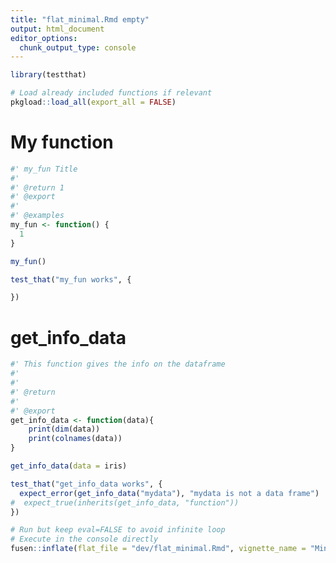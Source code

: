 ```yaml
---
title: "flat_minimal.Rmd empty"
output: html_document
editor_options: 
  chunk_output_type: console
---
```


```r
library(testthat)
```

<!--
 You need to run the 'description' chunk in the '0-dev_history.Rmd' file before continuing your code there.
-->

```r
# Load already included functions if relevant
pkgload::load_all(export_all = FALSE)
```

# My function

```r
#' my_fun Title
#'
#' @return 1
#' @export
#'
#' @examples
my_fun <- function() {
  1
}
```

```r
my_fun()
```

```r
test_that("my_fun works", {

})
```

# get_info_data
    
```r
#' This function gives the info on the dataframe
#' 
#' 
#' @return
#' 
#' @export
get_info_data <- function(data){
    print(dim(data))
    print(colnames(data))
}
```
  
```r
get_info_data(data = iris)
```
  
```r
test_that("get_info_data works", {
  expect_error(get_info_data("mydata"), "mydata is not a data frame")
#  expect_true(inherits(get_info_data, "function")) 
})
```
  

```r
# Run but keep eval=FALSE to avoid infinite loop
# Execute in the console directly
fusen::inflate(flat_file = "dev/flat_minimal.Rmd", vignette_name = "Minimal")
```
